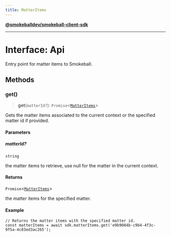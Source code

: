 ```yaml
---
title: MatterItems
---
```

[**@smokeballdev/smokeball-client-sdk**](../../../../README.md)

***

# Interface: Api

Entry point for matter items to Smokeball.

## Methods

### get()

> **get**(`matterId?`): `Promise`\<[`MatterItems`](MatterItems.md)\>

Gets the matter items associated to the current context or the specified matter id if provided.

#### Parameters

##### matterId?

`string`

the matter items to retrieve, use null for the matter in the current context.

#### Returns

`Promise`\<[`MatterItems`](MatterItems.md)\>

the matter items for the specified matter.

#### Example

```
// Returns the matter items with the specified matter id.
const matterItems = await sdk.matterItems.get('e9b9084b-c9b4-4f3c-9f5a-4c83ed3ac265');
```
